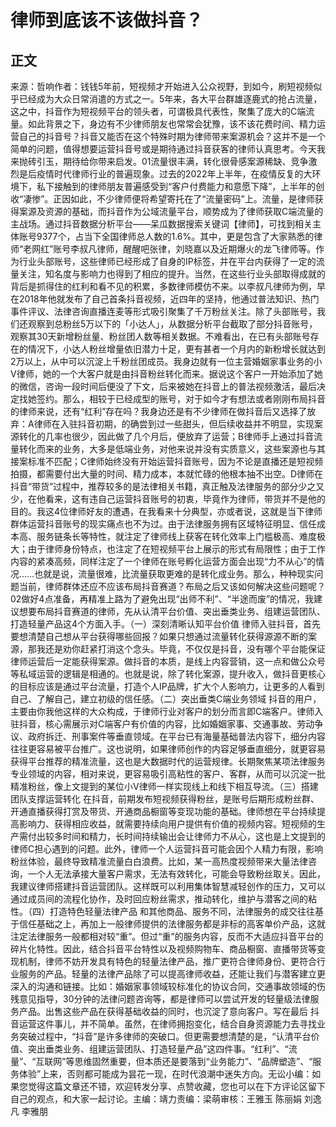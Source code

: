 # 律师到底该不该做抖音？
## 正文
来源：哲响作者：钱钱5年前，短视频才开始进入公众视野，到如今，刷短视频似乎已经成为大众日常消遣的方式之一。5年来，各大平台群雄逐鹿式的抢占流量，这之中，抖音作为短视频平台的领头者，可谓极具代表性，聚集了庞大的C端流量。如此背景之下，身边有不少律师朋友也常常会犹豫，该不该花费时间、精力运营自己的抖音号？抖音又能否在这个特殊时期为律师带来案源机会？这并不是一个简单的问题，值得想要运营抖音号或是期待通过抖音获客的律师认真思考。今天我来抛砖引玉，期待给你带来启发。01流量很丰满，转化很骨感案源稀缺、竞争激烈是后疫情时代律师行业的普遍现象。过去的2022年上半年，在疫情反复的大环境下，私下接触到的律师朋友普遍感受到“客户付费能力和意愿下降”，上半年的创收“凄惨”。正因如此，不少律师便将希望寄托在了“流量密码”上。流量，是律师获得案源及资源的基础，而抖音作为公域流量平台，顺势成为了律师获取C端流量的主战场。通过抖音数据分析平台——呆瓜数据搜索关键词【律师】，可找到相关主体账号9377个，占当下全国律师总人数的1.6%。其中，更是包含了大家熟悉的律师“老网红”账号李叔凡律师，醒醒吧张律，刘晓嘉以及近期爆火的龙飞律师等。作为行业头部账号，这些律师已经形成了自身的IP标签，并在平台内获得了一定的流量关注，知名度与影响力也得到了相应的提升。当然，在这些行业头部取得成就的背后是抓得住的红利和看不见的积累，多数律师模仿不来。以李叔凡律师为例，早在2018年他就发布了自己首条抖音视频，近四年的坚持，他通过普法知识、热门事件评议、法律咨询直播连麦等形式吸引聚集了千万粉丝关注。除了头部账号，我们还观察到总粉丝5万以下的「小达人」，从数据分析平台截取了部分抖音账号，观察其30天新增粉丝量、粉丝团人数等相关数据。不难看出，在已有头部账号存在的情况下，小达人粉丝增量依旧潜力十足，更有甚者一个月内的新粉增长就达到2万以上，从中可以沉淀上千粉丝团成员。我身边就有一位主营婚姻家事业务的小V律师，她的一个大客户就是由抖音粉丝转化而来。据说这个客户一开始添加了她的微信，咨询一段时间后便没了下文，后来被她在抖音上的普法视频激活，最后决定找她签约。那么，相较于已经成型的账号，对于如今才有想法或者刚刚布局抖音的律师来说，还有“红利”存在吗？我身边还是有不少律师在做抖音后又选择了放弃：A律师在入驻抖音初期，的确尝到过一些甜头，但后续收益并不明显，实现案源转化的几率也很少，因此做了几个月后，便放弃了运营；B律师手上通过抖音流量转化而来的业务，大多是低端业务，对他来说并没有实质意义，这些案源也与其接案标准不匹配；C律师始终没有开始运营抖音账号，因为不论是直播还是短视频拍摄，都需要付出大量的时间、精力成本，本就忙碌的他根本抽不出空。D律师在抖音“带货”过程中，推荐较多的是法律相关书籍，真正触及法律服务的部分少之又少，在他看来，这有违自己运营抖音账号的初衷，毕竟作为律师，带货并不是他的目的。我这4位律师好友的遭遇，在我看来十分典型，亦或者说，这就是当下律师群体运营抖音账号的现实痛点也不为过。由于法律服务拥有区域特征明显、信任成本高、服务链条长等特性，就注定了律师线上获客在转化效率上门槛极高、难度极大；由于律师身份特点，也注定了在短视频平台上展示的形式有局限性；由于工作内容的紧凑高频，同样注定了一个律师在账号孵化运营方面会出现“力不从心”的情况……也就是说，流量很难，比流量获取更难的是转化成业务。那么，种种现实问题当前，律师群体还应不应该布局抖音赛道？布局之后又该如何解决这些问题呢？02做好4点准备，再精准上路为了避免出现“出师不利”、“半途而废”的情况，我建议想要布局抖音赛道的律师，先从认清平台价值、突出垂类业务、组建运营团队、打造轻量产品这4个方面入手。（一）深刻清晰认知平台价值 律师入驻抖音，首先要想清楚自己想从平台获得哪些回报？如果只想通过流量转化获得源源不断的案源，那我还是劝你赶紧打消这个念头。毕竟，不仅仅是抖音，没有哪个平台能保证律师运营后一定能获得案源。做抖音的本质，是线上内容营销，这一点和做公众号等私域运营的逻辑是相通的。也就是说，除了转化案源，提升收入，做抖音更核心的目标应该是通过平台流量，打造个人IP品牌，扩大个人影响力，让更多的人看到自己、了解自己，建立初级的信任感。（二）突出垂类C端业务领域 抖音的用户，主要由你我他这样的大众构成，于律师行业对客户的划分而言即C端客户。律师入驻抖音，核心需展示对C端客户有价值的内容，比如婚姻家事、交通事故、劳动争议、政府拆迁、刑事案件等垂直领域。在平台已有海量基础普法内容下，细分内容往往更容易被平台推广。这也说明，如果律师创作的内容足够垂直细分，就更容易获得平台推荐的精准流量，这也是大数据时代的运营规律。长期聚焦某项法律服务专业领域的内容，相对来说，更容易吸引高粘性的客户、客群，从而可以沉淀一批精准粉丝，像上文提到的某位小V律师一样实现线上和线下相互导流。（三）搭建团队支撑运营转化 在抖音，前期发布短视频获得粉丝，是账号后期形成粉丝群、开通直播获得打赏及带货、开通商品橱窗等变现功能的基础。律师想在平台持续提高影响力、获得相应收益，就需要持续向用户提供有价值的视频内容。短视频的生产需付出较多时间和精力，长时间持续输出会让律师力不从心，这也是上文提到的律师C担心遇到的问题。此外，律师一个人运营抖音可能会因个人精力有限，影响粉丝体验，最终导致精准流量白白浪费。比如，某一高热度视频带来大量法律咨询，一个人无法承接大量客户需求，无法有效转化，可能会导致粉丝取关。因此，我建议律师搭建抖音运营团队。这样既可以利用集体智慧减轻创作的压力，又可以通过成员间的流程化协作，及时回应粉丝需求，推动转化，维护与潜客之间的粘性。（四）打造特色轻量法律产品 和其他商品、服务不同，法律服务的成交往往基于信任基础之上，再加上一般律师提供的法律服务都是非标的高客单价产品，这就注定法律服务一般都相对较“重”。但过“重”的服务内容，反而不大适应抖音平台的碎片化特性。因此，结合抖音平台特性以及视频购物车、商品橱窗、直播带货等变现机制，律师不妨开发具有特色的轻量法律产品，推广更符合律师身份、更符合行业服务的产品。轻量的法律产品除了可以提高律师收益，还能让我们与潜客建立更深入的沟通和链接。比如：婚姻家事领域较标准化的协议合同，交通事故领域的伤残意见指导，30分钟的法律问题咨询等，都是律师可以尝试开发的轻量级法律服务产品。出售这些产品在获得基础收益的同时，也沉淀了意向客户。写在最后   抖音运营这件事儿，并不简单。虽然，在律师拥抱变化，结合自身资源能力去寻找业务突破过程中，“抖音”是许多律师的突破口。但更需要想清楚的是，“认清平台价值、突出垂类业务、组建运营团队、打造轻量产品”这四件事。“红利”、“流量”、“互联网”等思维固然重要，但本质还是要落到“业务能力”、“品牌塑造”、“服务体验”上来，否则都可能成为昙花一现，在时代浪潮中迷失方向。无讼小编：如果您觉得这篇文章还不错，欢迎转发分享、点赞收藏，您也可以在下方评论区留下自己的观点，和大家一起讨论。主编：靖力责编：梁萌审核：王雅玉 陈丽娟 刘逸凡 李雅朋